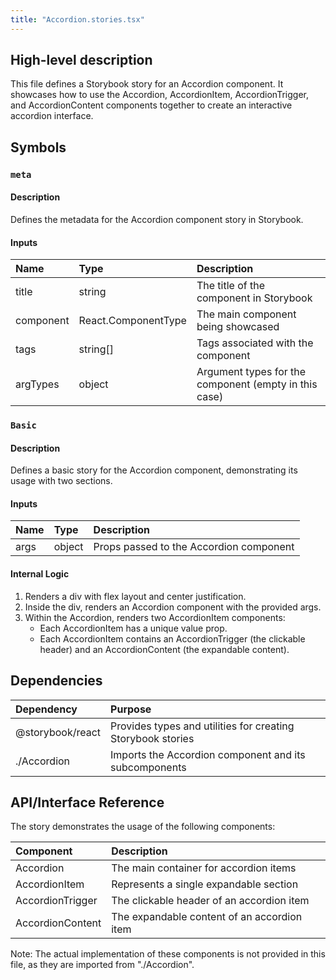 ```yaml
---
title: "Accordion.stories.tsx"
---
```


## High-level description
This file defines a Storybook story for an Accordion component. It showcases how to use the Accordion, AccordionItem, AccordionTrigger, and AccordionContent components together to create an interactive accordion interface.

## Symbols

### `meta`
#### Description
Defines the metadata for the Accordion component story in Storybook.

#### Inputs
| Name | Type | Description |
|:-----|:-----|:------------|
| title | string | The title of the component in Storybook |
| component | React.ComponentType | The main component being showcased |
| tags | string[] | Tags associated with the component |
| argTypes | object | Argument types for the component (empty in this case) |

### `Basic`
#### Description
Defines a basic story for the Accordion component, demonstrating its usage with two sections.

#### Inputs
| Name | Type | Description |
|:-----|:-----|:------------|
| args | object | Props passed to the Accordion component |

#### Internal Logic
1. Renders a div with flex layout and center justification.
2. Inside the div, renders an Accordion component with the provided args.
3. Within the Accordion, renders two AccordionItem components:
   - Each AccordionItem has a unique value prop.
   - Each AccordionItem contains an AccordionTrigger (the clickable header) and an AccordionContent (the expandable content).

## Dependencies
| Dependency | Purpose |
|:-----------|:--------|
| @storybook/react | Provides types and utilities for creating Storybook stories |
| ./Accordion | Imports the Accordion component and its subcomponents |

## API/Interface Reference
The story demonstrates the usage of the following components:

| Component | Description |
|:----------|:------------|
| Accordion | The main container for accordion items |
| AccordionItem | Represents a single expandable section |
| AccordionTrigger | The clickable header of an accordion item |
| AccordionContent | The expandable content of an accordion item |

Note: The actual implementation of these components is not provided in this file, as they are imported from "./Accordion".